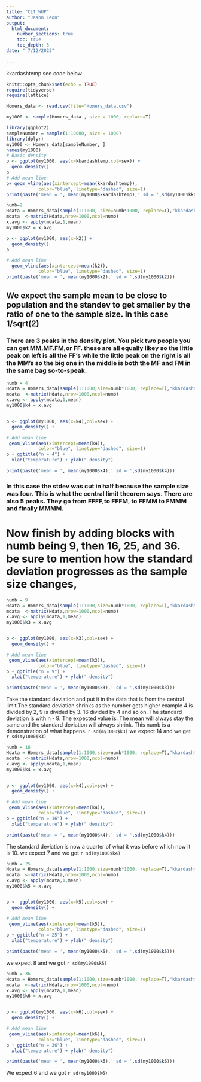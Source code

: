 ```yaml
---
title: "CLT_WUP"
author: "Jason Leon"
output: 
  html_document:
    number_sections: true
    toc: true
    toc_depth: 5
date: " 7/12/2023"    
    
---
```


kkardashtemp  see code below

```r
knitr::opts_chunk$set(echo = TRUE)
require(tidyverse)
require(lattice)
```

```r
Homers_data <- read.csv(file="Homers_data.csv")

my1000 <- sample(Homers_data , size = 1000, replace=T)

```

```r

library(ggplot2)
sampleNumber = sample(1:10000, size = 1000)
library(dplyr)
my1000 <- Homers_data[sampleNumber, ]
names(my1000)
# Basic density
p <- ggplot(my1000, aes(x=kkardashtemp,col=sex)) + 
  geom_density()
p
# Add mean line
p+ geom_vline(aes(xintercept=mean(kkardashtemp)),
            color="blue", linetype="dashed", size=1)
print(paste('mean = ', mean(my1000$kkardashtemp),' sd = ',sd(my1000$kkardashtemp)))
```

```r
numb=2
Hdata = Homers_data[sample(1:1000, size=numb*1000, replace=T),"kkardashtemp"]
mdata  <-matrix(Hdata,nrow=1000,ncol=numb)
x.avg <- apply(mdata,1,mean)
my1000$k2 = x.avg

p <- ggplot(my1000, aes(x=k2)) + 
  geom_density() 
p

# Add mean line
  geom_vline(aes(xintercept=mean(k2)),
            color="blue", linetype="dashed", size=1)
print(paste('mean = ', mean(my1000$k2),' sd = ',sd(my1000$k2)))

```
## We expect the sample mean to be close to population and the standev to get smaller by the ratio of one to the sample size. In this case 1/sqrt(2)

### There are 3 peaks in the density plot. You pick two people you can get MM,MF.FM,or FF. these are all equally likey so the little peak on left is all the FF's while the little peak on the right is all the MM's so the big one in the middle is both the MF and FM in the same bag so-to-speak.  

```r
numb = 4
Hdata = Homers_data[sample(1:1000,size=numb*1000, replace=T),"kkardashtemp"]
mdata  <-matrix(Hdata,nrow=1000,ncol=numb)
x.avg <- apply(mdata,1,mean)
my1000$k4 = x.avg


p <- ggplot(my1000, aes(x=k4),col=sex) + 
  geom_density() +

# Add mean line
 geom_vline(aes(xintercept=mean(k4)),
            color="blue", linetype="dashed", size=1)
p + ggtitle("n = 4") +
  xlab("temperature") + ylab(" density")

print(paste('mean = ', mean(my1000$k4),' sd = ',sd(my1000$k4)))

```

### In this case the stdev was cut in half because the sample size was four. This is what the central limit theorem says. There are also 5 peaks. They go from FFFF,to FFFM, to FFMM to FMMM and finally MMMM.

# Now finish by adding blocks with numb being 9, then 16, 25, and 36. be sure to mention how the standard deviation progresses as the sample size changes,


```r
numb = 9
Hdata = Homers_data[sample(1:1000,size=numb*1000, replace=T),"kkardashtemp"]
mdata  <-matrix(Hdata,nrow=1000,ncol=numb)
x.avg <- apply(mdata,1,mean)
my1000$k3 = x.avg


p <- ggplot(my1000, aes(x=k3),col=sex) + 
  geom_density() +

# Add mean line
 geom_vline(aes(xintercept=mean(k3)),
            color="blue", linetype="dashed", size=1)
p + ggtitle("n = 9") +
  xlab("temperature") + ylab(" density")

print(paste('mean = ', mean(my1000$k3),' sd = ',sd(my1000$k3)))
```
Take the standard deviation and put it in the data that is from the central limit.The standard deviation shrinks as the number gets higher example 4 is divided by 2, 9 is divided by 3. 16 divided by 4 and so on. The standard deviation is with n - 9. The expected value is. The mean will always stay the same and the standard deviation will always shrink. This numb is a demonstration of what happens.
`r sd(my1000$k3)`
we expect 14 and we get `r sd(my1000$k3)`



```r
numb = 16
Hdata = Homers_data[sample(1:1000,size=numb*1000, replace=T),"kkardashtemp"]
mdata  <-matrix(Hdata,nrow=1000,ncol=numb)
x.avg <- apply(mdata,1,mean)
my1000$k4 = x.avg


p <- ggplot(my1000, aes(x=k4),col=sex) + 
  geom_density() +

# Add mean line
 geom_vline(aes(xintercept=mean(k4)),
            color="blue", linetype="dashed", size=1)
p + ggtitle("n = 16") +
  xlab("temperature") + ylab(" density")

print(paste('mean = ', mean(my1000$k4),' sd = ',sd(my1000$k4)))
```

The standard deviation is now a quarter of what it was before which now it is 10.
we expect 7 and we got `r sd(my1000$k4)`


```r
numb = 25
Hdata = Homers_data[sample(1:1000,size=numb*1000, replace=T),"kkardashtemp"]
mdata  <-matrix(Hdata,nrow=1000,ncol=numb)
x.avg <- apply(mdata,1,mean)
my1000$k5 = x.avg


p <- ggplot(my1000, aes(x=k5),col=sex) + 
  geom_density() +

# Add mean line
 geom_vline(aes(xintercept=mean(k5)),
            color="blue", linetype="dashed", size=1)
p + ggtitle("n = 25") +
  xlab("temperature") + ylab(" density")

print(paste('mean = ', mean(my1000$k5),' sd = ',sd(my1000$k5)))
```

we expect 8 and we got `r sd(my1000$k5)`


```r
numb = 36
Hdata = Homers_data[sample(1:1000,size=numb*1000, replace=T),"kkardashtemp"]
mdata  <-matrix(Hdata,nrow=1000,ncol=numb)
x.avg <- apply(mdata,1,mean)
my1000$k6 = x.avg


p <- ggplot(my1000, aes(x=k6),col=sex) + 
  geom_density() +

# Add mean line
 geom_vline(aes(xintercept=mean(k6)),
            color="blue", linetype="dashed", size=1)
p + ggtitle("n = 36") +
  xlab("temperature") + ylab(" density")

print(paste('mean = ', mean(my1000$k6),' sd = ',sd(my1000$k6)))
```
We expect 6 and we got `r sd(my1000$k6)`
